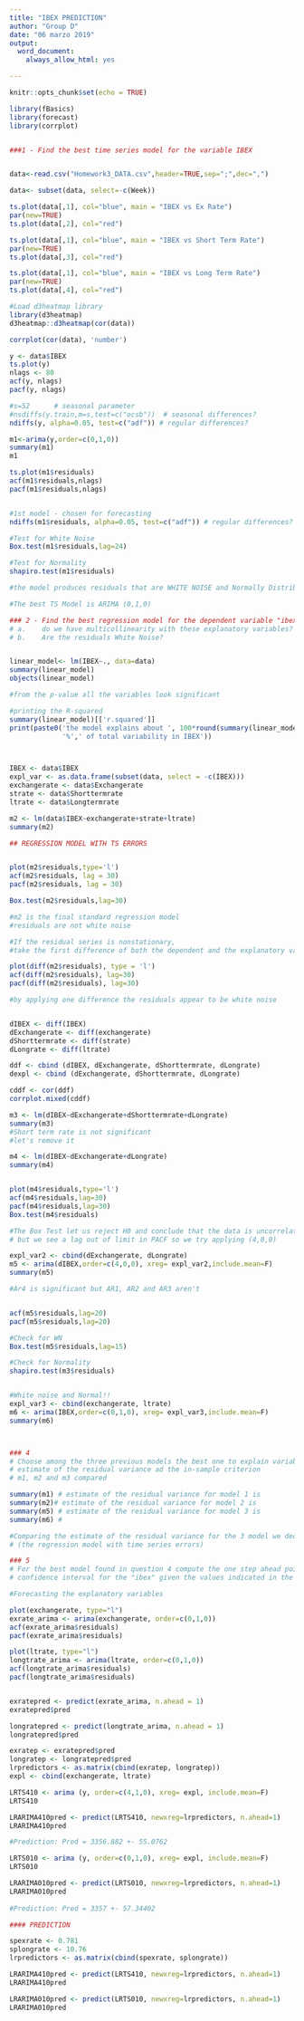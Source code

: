 ---
title: "IBEX PREDICTION"
author: "Group D"
date: "06 marzo 2019"
output:
  word_document:
    always_allow_html: yes

---

```{r}
knitr::opts_chunk$set(echo = TRUE)

library(fBasics)
library(forecast) 
library(corrplot)


###1 - Find the best time series model for the variable IBEX


data<-read.csv("Homework3_DATA.csv",header=TRUE,sep=";",dec=",")

data<- subset(data, select=-c(Week)) 

ts.plot(data[,1], col="blue", main = "IBEX vs Ex Rate")
par(new=TRUE)
ts.plot(data[,2], col="red")

ts.plot(data[,1], col="blue", main = "IBEX vs Short Term Rate")
par(new=TRUE)
ts.plot(data[,3], col="red")

ts.plot(data[,1], col="blue", main = "IBEX vs Long Term Rate")
par(new=TRUE)
ts.plot(data[,4], col="red")

#Load d3heatmap library 
library(d3heatmap)
d3heatmap::d3heatmap(cor(data))

corrplot(cor(data), 'number')

y <- data$IBEX
ts.plot(y)
nlags <- 80
acf(y, nlags)
pacf(y, nlags)

#s=52      # seasonal parameter 
#nsdiffs(y.train,m=s,test=c("ocsb"))  # seasonal differences?
ndiffs(y, alpha=0.05, test=c("adf")) # regular differences?

m1<-arima(y,order=c(0,1,0)) 
summary(m1)
m1

ts.plot(m1$residuals)
acf(m1$residuals,nlags)
pacf(m1$residuals,nlags) 


#1st model - chosen for forecasting
ndiffs(m1$residuals, alpha=0.05, test=c("adf")) # regular differences?

#Test for White Noise
Box.test(m1$residuals,lag=24)

#Test for Normality
shapiro.test(m1$residuals) 

#the model produces residuals that are WHITE NOISE and Normally Distributed

#The best TS Model is ARIMA (0,1,0)

### 2 - Find the best regression model for the dependent variable "ibex". 
# a.	do we have multicollinearity with these explanatory variables?
# b.	Are the residuals White Noise?


linear_model<- lm(IBEX~., data=data)
summary(linear_model)
objects(linear_model)

#from the p-value all the variables look significant

#printing the R-squared
summary(linear_model)[['r.squared']]
print(paste0('the model explains about ', 100*round(summary(linear_model)[['r.squared']],2),
             '%',' of total variability in IBEX'))



IBEX <- data$IBEX
expl_var <- as.data.frame(subset(data, select = -c(IBEX)))
exchangerate <- data$Exchangerate
strate <- data$Shorttermrate
ltrate <- data$Longtermrate

m2 <- lm(data$IBEX~exchangerate+strate+ltrate)
summary(m2)

## REGRESSION MODEL WITH TS ERRORS


plot(m2$residuals,type='l')
acf(m2$residuals, lag = 30)
pacf(m2$residuals, lag = 30)

Box.test(m2$residuals,lag=30)

#m2 is the final standard regression model
#residuals are not white noise

#If the residual series is nonstationary, 
#take the first difference of both the dependent and the explanatory variables and go to step 1. 

plot(diff(m2$residuals), type = 'l')
acf(diff(m2$residuals), lag=30)
pacf(diff(m2$residuals), lag=30)

#by applying one difference the residuals appear to be white noise


dIBEX <- diff(IBEX)
dExchangerate <- diff(exchangerate)
dShorttermrate <- diff(strate)
dLongrate <- diff(ltrate)

ddf <- cbind (dIBEX, dExchangerate, dShorttermrate, dLongrate)
dexpl <- cbind (dExchangerate, dShorttermrate, dLongrate)

cddf <- cor(ddf)
corrplot.mixed(cddf)

m3 <- lm(dIBEX~dExchangerate+dShorttermrate+dLongrate)
summary(m3)
#Short term rate is not significant
#let's remove it

m4 <- lm(dIBEX~dExchangerate+dLongrate)
summary(m4)


plot(m4$residuals,type='l')
acf(m4$residuals,lag=30)
pacf(m4$residuals,lag=30)
Box.test(m4$residuals)

#The Box Test let us reject H0 and conclude that the data is uncorrelated
# but we see a lag out of limit in PACF so we try applying (4,0,0)

expl_var2 <- cbind(dExchangerate, dLongrate)
m5 <- arima(dIBEX,order=c(4,0,0), xreg= expl_var2,include.mean=F)
summary(m5)

#Ar4 is significant but AR1, AR2 and AR3 aren't


acf(m5$residuals,lag=20)
pacf(m5$residuals,lag=20)

#Check for WN
Box.test(m5$residuals,lag=15)

#Check for Normality
shapiro.test(m3$residuals)


#White noise and Normal!!
expl_var3 <- cbind(exchangerate, ltrate)
m6 <- arima(IBEX,order=c(0,1,0), xreg= expl_var3,include.mean=F)
summary(m6)



### 4 
# Choose among the three previous models the best one to explain variable "IBEX" using the 
# estimate of the residual variance ad the in-sample criterion
# m1, m2 and m3 compared

summary(m1) # estimate of the residual variance for model 1 is 
summary(m2)# estimate of the residual variance for model 2 is 
summary(m5) # estimate of the residual variance for model 3 is
summary(m6) #

#Comparing the estimate of the residual variance for the 3 model we decide to use model 3 
# (the regression model with time series errors)

### 5
# For the best model found in question 4 compute the one step ahead point prediction and 
# confidence interval for the "ibex" given the values indicated in the case for all the expl var

#Forecasting the explanatory variables

plot(exchangerate, type="l")
exrate_arima <- arima(exchangerate, order=c(0,1,0))
acf(exrate_arima$residuals)
pacf(exrate_arima$residuals)

plot(ltrate, type="l")
longtrate_arima <- arima(ltrate, order=c(0,1,0))
acf(longtrate_arima$residuals)
pacf(longtrate_arima$residuals)


exratepred <- predict(exrate_arima, n.ahead = 1)
exratepred$pred

longratepred <- predict(longtrate_arima, n.ahead = 1)
longratepred$pred

exratep <- exratepred$pred
longratep <- longratepred$pred
lrpredictors <- as.matrix(cbind(exratep, longratep))
expl <- cbind(exchangerate, ltrate)

LRTS410 <- arima (y, order=c(4,1,0), xreg= expl, include.mean=F)
LRTS410

LRARIMA410pred <- predict(LRTS410, newxreg=lrpredictors, n.ahead=1)
LRARIMA410pred

#Prediction: Pred = 3356.882 +- 55.0762

LRTS010 <- arima (y, order=c(0,1,0), xreg= expl, include.mean=F)
LRTS010

LRARIMA010pred <- predict(LRTS010, newxreg=lrpredictors, n.ahead=1)
LRARIMA010pred
 
#Prediction: Pred = 3357 +- 57.34402

#### PREDICTION

spexrate <- 0.781
splongrate <- 10.76
lrpredictors <- as.matrix(cbind(spexrate, splongrate))

LRARIMA410pred <- predict(LRTS410, newxreg=lrpredictors, n.ahead=1)
LRARIMA410pred

LRARIMA010pred <- predict(LRTS010, newxreg=lrpredictors, n.ahead=1)
LRARIMA010pred


```

